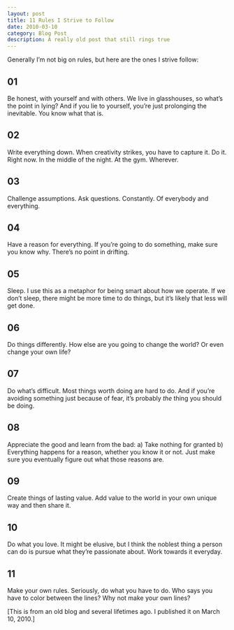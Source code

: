 ```yaml
---
layout: post
title: 11 Rules I Strive to Follow
date: 2010-03-10
category: Blog Post
description: A really old post that still rings true
---
```

Generally I’m not big on rules, but here are the ones I strive follow:

## 01
Be honest, with yourself and with others. We live in glasshouses, so what’s the point in lying? And if you lie to yourself, you’re just prolonging the inevitable. You know what that is.

## 02
Write everything down. When creativity strikes, you have to capture it. Do it. Right now. In the middle of the night. At the gym. Wherever.

## 03
Challenge assumptions. Ask questions. Constantly. Of everybody and everything.

## 04
Have a reason for everything. If you’re going to do something, make sure you know why. There’s no point in drifting.

## 05
Sleep. I use this as a metaphor for being smart about how we operate. If we don’t sleep, there might be more time to do things, but it’s likely that less will get done.

## 06
Do things differently. How else are you going to change the world? Or even change your own life?

## 07
Do what’s difficult. Most things worth doing are hard to do. And if you’re avoiding something just because of fear, it’s probably *the* thing you should be doing.

## 08
Appreciate the good and learn from the bad: a) Take nothing for granted b) Everything happens for a reason, whether you know it or not. Just make sure you eventually figure out what those reasons are.

## 09
Create things of lasting value. Add value to the world in your own unique way and then share it.

## 10
Do what you love. It might be elusive, but I think the noblest thing a person can do is pursue what they’re passionate about. Work towards it everyday.

## 11
Make your own rules. Seriously, do what you have to do. Who says you have to color between the lines? Why not make your own lines?

[This is from an old blog and several lifetimes ago. I published  it on March 10, 2010.]
